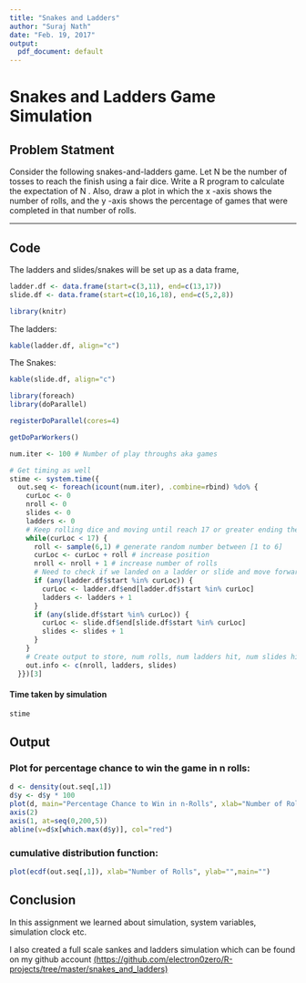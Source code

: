 ```yaml
---
title: "Snakes and Ladders"
author: "Suraj Nath"
date: "Feb. 19, 2017"
output:
  pdf_document: default
---
```

# Snakes and Ladders Game Simulation

## Problem Statment

Consider the following snakes-and-ladders game. Let N be the number of tosses to reach the finish
using a fair dice. Write a R program to calculate the expectation of N . Also, draw a plot in which
the x -axis shows the number of rolls, and the y -axis shows the percentage of games that were
completed in that number of rolls.

---

## Code 

The ladders and slides/snakes will be set up as a data frame,

```r
ladder.df <- data.frame(start=c(3,11), end=c(13,17))
slide.df <- data.frame(start=c(10,16,18), end=c(5,2,8))
```

``` r
library(knitr)
```

The ladders:

``` r
kable(ladder.df, align="c")
```

The Snakes:

``` r
kable(slide.df, align="c")
```


``` r
library(foreach)
library(doParallel)
```

``` r
registerDoParallel(cores=4)
```

``` r
getDoParWorkers()
```
``` r
num.iter <- 100 # Number of play throughs aka games

# Get timing as well
stime <- system.time({
  out.seq <- foreach(icount(num.iter), .combine=rbind) %do% {
    curLoc <- 0
    nroll <- 0
    slides <- 0
    ladders <- 0
    # Keep rolling dice and moving until reach 17 or greater ending the game
    while(curLoc < 17) {
      roll <- sample(6,1) # generate random number between [1 to 6]
      curLoc <- curLoc + roll # increase position
      nroll <- nroll + 1 # increase number of rolls
      # Need to check if we landed on a ladder or slide and move forward or back
      if (any(ladder.df$start %in% curLoc)) {
        curLoc <- ladder.df$end[ladder.df$start %in% curLoc]
        ladders <- ladders + 1
      }
      if (any(slide.df$start %in% curLoc)) {
        curLoc <- slide.df$end[slide.df$start %in% curLoc]
        slides <- slides + 1
      }
    }
    # Create output to store, num rolls, num ladders hit, num slides hit
    out.info <- c(nroll, ladders, slides)
  }})[3]
```
#### Time taken by simulation

```r
stime
```

## Output

### Plot for percentage chance to win the game in n rolls:

``` r
d <- density(out.seq[,1])
d$y <- d$y * 100
plot(d, main="Percentage Chance to Win in n-Rolls", xlab="Number of Rolls", ylab="Percentage", xlim=c(0,200), axes=F)
axis(2)
axis(1, at=seq(0,200,5))
abline(v=d$x[which.max(d$y)], col="red")
```

### cumulative distribution function:

``` r
plot(ecdf(out.seq[,1]), xlab="Number of Rolls", ylab="",main="")
```

## Conclusion

In this assignment we learned about simulation, system variables, simulation clock etc.

I also created a full scale sankes and ladders simulation which can be found on my github account
[(https://github.com/electron0zero/R-projects/tree/master/snakes_and_ladders)](https://github.com/electron0zero/R-projects/tree/master/snakes_and_ladders)
